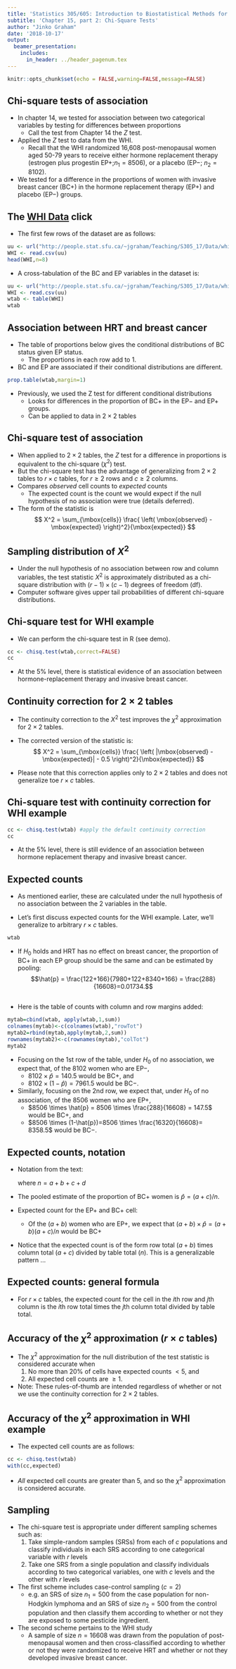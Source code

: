 ```yaml
---
title: 'Statistics 305/605: Introduction to Biostatistical Methods for Health Sciences'
subtitle: 'Chapter 15, part 2: Chi-Square Tests'
author: "Jinko Graham"
date: '2018-10-17'
output: 
  beamer_presentation:
    includes:
      in_header: ../header_pagenum.tex
---
```


```r
knitr::opts_chunk$set(echo = FALSE,warning=FALSE,message=FALSE)
```

## Chi-square tests of association

* In chapter 14, we tested for association between two categorical variables by testing for
differences between proportions
    + Call the test from Chapter 14 the $Z$ test.


* Applied the $Z$ test to data from the WHI.
    + Recall that the WHI randomized 16,608 post-menopausal women aged 50-79 years to receive either hormone replacement therapy (estrogen plus 
    progestin EP$+$;$n_1=8506$), or a placebo (EP$-$; $n_2=8102$).
    
* We tested for a difference in the proportions of women with invasive breast cancer (BC$+$) in the hormone replacement therapy (EP+) and placebo (EP$-$) groups.
    

## The [WHI Data](https://en.wikipedia.org/wiki/Women%27s_Health_Initiative) \tiny click \normalsize

<!--

```r
WHI <- data.frame(EP = factor(c(rep("EP+",8506),rep("EP-",8102))),
                  BC = factor(c(rep("BC+",166),
                                rep("BC-",8340),
                                rep("BC+",122),
                                rep("BC-",7980))))
head(WHI)
table(WHI)
write.csv(WHI,file="whi.csv",row.names=FALSE)
# Now from a terminal, upload whi.csv to JG website:
#  scp whi.csv jgraham@rcg-linux-ts1.rcg.sfu.ca:WWW_HOME/Teaching/S305_18/Data/.
```

-->

* The first few rows of the dataset are as follows: 

\scriptsize

```r
uu <- url("http://people.stat.sfu.ca/~jgraham/Teaching/S305_17/Data/whi.csv")
WHI <- read.csv(uu)
head(WHI,n=8)
```

\normalsize

* A cross-tabulation of the BC and EP variables in the dataset is:

\scriptsize

```r
uu <- url("http://people.stat.sfu.ca/~jgraham/Teaching/S305_17/Data/whi.csv")
WHI <- read.csv(uu)
wtab <- table(WHI)
wtab
```


## Association between HRT and breast cancer

* The table of proportions below gives the conditional distributions of BC status given EP status.
    + The proportions in each row add to 1.

* BC and EP are associated if their conditional distributions
    are different.

\scriptsize

```r
prop.table(wtab,margin=1)
```

\normalsize

* Previously, we used the Z test for different conditional distributions 
   + Looks for differences in the proportion of BC$+$ in the 
EP$-$ and EP$+$ groups.
   + Can be applied to data in $2 \times 2$ tables


## Chi-square test of association

* When applied to $2\times 2$ tables, 
the $Z$ test for a difference in proportions is
equivalent to the chi-square ($\chi^2$) test.
* But the chi-square test has the advantage of 
generalizing from $2\times 2$ tables to $r\times c$ 
tables, for $r\geq2$ rows and $c\geq 2$ columns. 
* Compares _observed_ cell counts to _expected_ counts
    + The expected count is the count we would expect if the null hypothesis of no 
    association were true (details deferred).
* The form of the statistic is
$$
X^2 = \sum_{\mbox{cells}} \frac{ \left( \mbox{observed} - \mbox{expected}
\right)^2}{\mbox{expected}}
$$

## Sampling distribution of $X^2$

* Under the null hypothesis of no association between 
row and column variables, the test statistic $X^2$ is approximately
distributed as a chi-square distribution with 
$(r-1)\times (c-1)$ degrees of freedom (df).
* Computer software gives upper tail probabilities 
of different chi-square distributions.

## Chi-square test for WHI example

* We can perform the chi-square test in R (see demo).

\scriptsize

```r
cc <- chisq.test(wtab,correct=FALSE)
cc
```

\normalsize

* At the 5\% level, there is statistical evidence of an association between hormone-replacement therapy and invasive breast cancer. 

## Continuity correction for $2 \times 2$ tables

* The continuity correction to the $X^2$ test improves
the $\chi^2$ approximation for
$2\times 2$ tables.
* The corrected version of the statistic is:
$$
X^2 = \sum_{\mbox{cells}} \frac{ \left( |\mbox{observed} - \mbox{expected}| - 0.5
\right)^2}{\mbox{expected}}
$$

* Please note that this correction applies only to $2\times 2$ tables and
does not generalize toe $r \times c$ tables.

## Chi-square test with continuity correction for WHI example

\scriptsize

```r
cc <- chisq.test(wtab) #apply the default continuity correction
cc
```

\normalsize

* At the 5\% level, there is still evidence of an
association between hormone replacement therapy and invasive breast cancer.

## Expected counts


* As mentioned earlier, these are calculated under 
the null hypothesis of no association between the 2
variables in the table.

* Let's first discuss expected counts for the WHI 
example. Later, we'll generalize to arbitrary $r\times c$ tables.

\scriptsize

```r
wtab
```

\normalsize


* If $H_0$ holds and HRT has no effect on breast cancer,
the proportion of BC$+$ in each EP group should be the same and can be estimated
by pooling: $$\hat{p} = \frac{122+166}{7980+122+8340+166} = \frac{288}{16608}=0.01734.$$

## 

* Here is the table of counts with column and row margins added:

\scriptsize

```r
mytab=cbind(wtab, apply(wtab,1,sum))
colnames(mytab)<-c(colnames(wtab),"rowTot")
mytab2=rbind(mytab,apply(mytab,2,sum))
rownames(mytab2)<-c(rownames(mytab),"colTot")
mytab2
```

\normalsize


* Focusing on the 1st row of the table, under $H_0$ of no association, we expect that, of the 8102 women who are EP$-$,
    + $8102 \times  \hat{p} = 140.5$ would be BC$+$, and 
    + $8102 \times (1-\hat{p})=7961.5$ would be BC$-$.

* Similarly, focusing on the 2nd row, we expect that, under $H_0$ of no association, of the 8506 women who are EP$+$,
    + $8506 \times \hat{p} = 8506 \times \frac{288}{16608} = 147.5$ would be BC$+$, and 
    + $8506 \times (1-\hat{p})=8506 \times \frac{16320}{16608}=
    8358.5$ would be BC$-$.


## Expected counts, notation

* Notation from the text: 
\begin{center}
\begin{tabular}{ll|c|c|r}
& \multicolumn{1}{c}{}& \multicolumn{2}{c}{BC} & \\
&\multicolumn{1}{c}{} & \multicolumn{1}{c}{BC$+$} & \multicolumn{1}{c}{BC$-$} & \\ \cline{3-4}
EP & EP$+$ & $a$ & $b$ & $a+b$ \\ \cline{3-4}
& EP$-$ &  $c$ & $d$ & $c+d$ \\ \cline{3-4}
&\multicolumn{1}{c}{} & \multicolumn{1}{c}{$a+c$} & \multicolumn{1}{c}{$b+d$} & $n$ \\
\end{tabular}
\end{center}
where $n=a+b+c+d$

* The pooled estimate of the proportion of BC+ women is $\hat{p} = (a+c)/n$.
* Expected count for the EP$+$ and BC$+$ cell: 
    +  Of the $(a+b)$ women who are EP$+$, we expect that $(a+b)\times \hat{p} =
(a+b)(a+c)/n$ would be BC$+$

* Notice that the expected count is of the form
    row total ($a+b$) times column total ($a+c$) 
    divided by table total ($n$). This is a generalizable pattern $\ldots$


## Expected counts: general formula

* For 
$r\times c$ tables, the expected count for the cell
in the $i$th row and $j$th column is the $i$th row total
times the $j$th column total divided by table total.

## Accuracy of the $\chi^2$ approximation ($r \times c$ tables)

* The $\chi^2$ approximation for the null distribution of the test statistic is considered
accurate when 
    1. No more than 20\% of cells have expected counts $<5$, and
    2. All expected cell counts are $\geq 1$.
* Note: These rules-of-thumb are intended regardless
of whether or not we use the continuity 
correction for $2\times 2$ tables.

## Accuracy of the $\chi^2$ approximation in WHI example

* The expected cell counts are as follows:

\scriptsize

```r
cc <- chisq.test(wtab)
with(cc,expected)
```

\normalsize

* _All_ expected cell counts are greater than 5, 
and so the $\chi^2$ approximation
is considered accurate.

## Sampling

* The chi-square test is appropriate under different sampling schemes
such as:
    1. Take simple-random samples (SRSs) from each of $c$ populations and classify
individuals in each SRS according to one categorical variable with $r$ levels
    2. Take one SRS from a single population and classify individuals according to two 
categorical variables, one with $c$ levels and the other with $r$ levels

* The first scheme includes 
case-control sampling ($c=2$)
    + e.g. an SRS of size $n_1=500$ from the case population for non-Hodgkin lymphoma and an SRS of size $n_2=500$ from the control population and then classify them according to whether
or not they are exposed to some pesticide ingredient.

* The second scheme pertains to the WHI study 
    + A sample of size $n=16608$ was drawn from the population of post-menopausal women and then cross-classified according to whether or not they were 
randomized to receive HRT and whether or not they developed invasive breast cancer.

